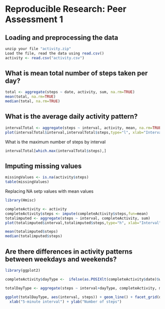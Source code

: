 # Reproducible Research: Peer Assessment 1

## Loading and preprocessing the data
```r
unzip your file "activity.zip"
Load the file, read the data using read.csv()
activity <- read.csv("activity.csv")
```

## What is mean total number of steps taken per day?
```r
total <- aggregate(steps ~ date, activity, sum, na.rm=TRUE)
mean(total, na.rm=TRUE)
median(total, na.rm=TRUE)
```

## What is the average daily activity pattern?
```r
intervalTotal <- aggregate(steps ~ interval, activity, mean, na.rm=TRUE)
plot(intervalTotal$interval,intervalTotal$steps,type="l", xlab="Interval", ylab= "steps", main = "Steps by Interval")
```
What is the maximum number of steps by interval
```r

intervalTotal[which.max(intervalTotal$steps),]
```


## Imputing missing values
```r
missingValues <- is.na(activity$steps)
table(missingValues)
```
Replacing NA setp values with mean values
```r
library(Hmisc)

completeActivity <- activity
completeActivity$steps <- impute(completeActivity$steps,fun=mean)
totalimputed <- aggregate(steps ~ interval, completeActivity, sum)
plot(totalimputed$interval,totalimputed$steps,type="h", xlab="Interval", ylab= "steps", main = "Imputed Steps by Interval")

mean(totalimputed$steps)
median(totalimputed$steps)
```

## Are there differences in activity patterns between weekdays and weekends?
```r
library(ggplot2)

completeActivity$dayType <-  ifelse(as.POSIXlt(completeActivity$date)$wday %in% c(0,6), 'weekend', 'weekday')

totalDayType <- aggregate(steps ~ interval+dayType, completeActivity, mean)

ggplot(totalDayType, aes(interval, steps)) + geom_line() + facet_grid(dayType ~ .) +
  xlab("5-minute interval") + ylab("Number of steps")
```
